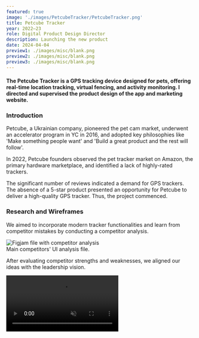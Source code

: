 ```yaml
---
featured: true
image: './images/PetcubeTracker/PetcubeTracker.png'
title: Petcube Tracker
year: 2022–23
role: Digital Product Design Director
description: Launching the new product
date: 2024-04-04
preview1: ./images/misc/blank.png
preview2: ./images/misc/blank.png
preview3: ./images/misc/blank.png
---
```





#### <span class="text-gray-700">The Petcube Tracker is a GPS tracking device designed for pets, offering real-time location tracking, virtual fencing, and activity monitoring.</span> I directed and supervised the product design of the app and marketing website.

### Introduction

Petcube, a Ukrainian company, pioneered the pet cam market, underwent an accelerator program in YC in 2016, and adopted key philosophies like 'Make something people want' and 'Build a great product and the rest will follow'.

<SingleImage alt="Amazon pet GPS tracker reviews count and average ratings." src={Graph} caption='Review count and average ratings of GPS pet trackers on Amazon in 2022.' customClass="borders"/>

In 2022, Petcube founders observed the pet tracker market on Amazon, the primary hardware marketplace, and identified a lack of highly-rated trackers.

<SingleVideo src={SashasDog} />
<DoubleImage customClass="!mt-4" lsrc={Sketch} lalt="Sketch drawing of Petcube Tracker" rsrc={Tracker} ralt="Picture of Petcube Tracker from both sides" caption="1. Alex Neskin, Petcube's co-founder and CTO, prototyping the tracker; 2. Tracker's sketch; 3. Tracker's visualization."/>

The significant number of reviews indicated a demand for GPS trackers. The absence of a 5-star product presented an opportunity for Petcube to deliver a high-quality GPS tracker. Thus, the project commenced.

### Research and Wireframes

We aimed to incorporate modern tracker functionalities and learn from competitor mistakes by conducting a competitor analysis.

<Image class='border-[1px] border-gray-100 !rounded-md' alt='Figjam file with competitor analysis' src={CompAnalysis}/>
<figcaption>Main competitors' UI analysis file.</figcaption>

After evaluating competitor strengths and weaknesses, we aligned our ideas with the leadership vision.

<video class='border-[1px] border-gray-100 rounded-md' src={Wireframes} autoplay loop muted/>
<figcaption>Wireframes for every use case intended for version 1.</figcaption>

We developed wireframes based on our current concepts, iterating ideas to improve efficiency. Subsequently, we collaborated with the CTO, CPO, and engineering team to ensure alignment between software and hardware.

### UI Design

<SingleImage alt="Mockups of Petcube app showing the first version of UI for Petcube Tracker" src={uiv1} caption="First version of Petcube Tracker UI in the Petcube app."/>

Due to tight deadlines and detailed wireframes, I overlooked some crucial details, such as real-time and precise location display. We refined our understanding of feature importance based on user feedback.

<SingleImage alt="Mockups of Petcube app showing the second version of UI for Petcube Tracker" src={uiv2} caption="Improved second version based on user feedback."/>

User testing revealed flaws, prompting UI enhancements. We optimized feature placement to better align with hardware capabilities, such as displaying the dog's position. Initially, users expected exact positioning on the map, but we adjusted to indicate the dog's general area to avoid confusion.

Additionally, we adjusted UI elements to better match user expectations. We also made activating 'Lost Dog Mode' less convenient to prevent rapid battery drainage, encouraging users to reserve it for emergencies.

### Lost Dog Mode

<video class='aspect-square object-cover border-[1px] border-gray-100 rounded-md' src={LostDogVid} autoplay loop muted/>
<figcaption>Demonstration of Lost Dog Mode.</figcaption>

In case your pet goes missing, Lost Dog Mode enables real-time tracking via GPS technology, providing peace of mind and facilitating swift retrieval.

### Activity History

<video class='aspect-square object-cover border-[1px] border-gray-100 rounded-md' src={MovingHistoryVid} autoplay loop muted/>
<figcaption>Demonstration of Activity History.</figcaption>

Monitor your pet's daily activities with the Activity History function, recording movements to track exercise levels, favorite spots, and overall behavior.

### Moving Goal

<video class='aspect-square object-cover border-[1px] border-gray-100 rounded-md' src={MovingGoalVid} autoplay loop muted/>
<figcaption>Demonstration of Moving Goal feature.</figcaption>

Set daily exercise goals for your pet to track progress and encourage activity, ensuring a healthy and fulfilling lifestyle.

### Virtual Fence

<video class='aspect-square object-cover border-[1px] border-gray-100 rounded-md' src={Fence} autoplay loop muted/>

Create safe boundaries for your pet with the Virtual Fence feature, receiving instant alerts if your pet crosses them, enhancing safety and control.

### Product Page

<video class='border-[1px] border-gray-100 rounded-md' src={ProductPage} autoplay loop muted/>
<figcaption>Marketing website screencast.</figcaption>

Simultaneously, we collaborated on the product page, brainstorming visual and copy ideas swiftly before the talented team translated them into production-ready assets.

### Launch

<Image src={PH} alt="Screenshot of Petcube Tracker page on Product Hunt"/>
<figcaption>Tracker's Product Hunt page.</figcaption>

Petcube Tracker launched on February 6, 2024. It earned 'product of the day' and has a 4 out of 5-star rating on Amazon, with room for improvement.

### Acknowledgments

I extend my gratitude to Andriy Klen for entrusting me with this legendary Ukrainian product. Working with the exceptionally talented designer Oleh Smieltsov and having the opportunity to hire Denis Kachanovsky, a young and sharp talent, was truly enriching. I learned immensely from everyone involved in this project.